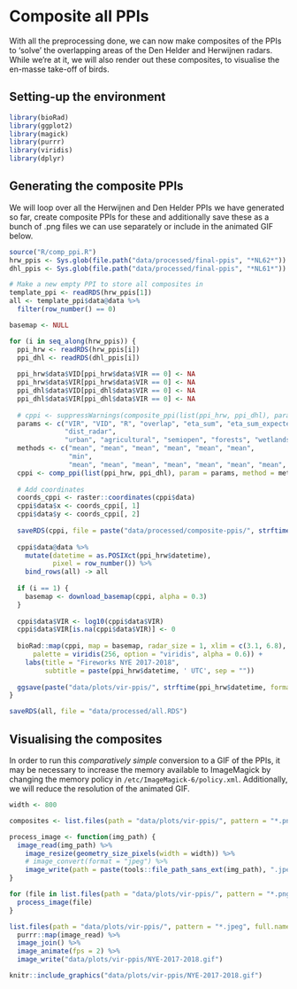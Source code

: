 # Composite all PPIs

With all the preprocessing done, we can now make composites of the PPIs to 'solve' the overlapping areas of the Den Helder and Herwijnen radars. While we're at it, we will also render out these composites, to visualise the en-masse take-off of birds.

## Setting-up the environment

```r
library(bioRad)
library(ggplot2)
library(magick)
library(purrr)
library(viridis)
library(dplyr)
```

## Generating the composite PPIs

We will loop over all the Herwijnen and Den Helder PPIs we have generated so far, create composite PPIs for these and additionally save these as a bunch of .png files we can use separately or include in the animated GIF below.

```r
source("R/comp_ppi.R")
hrw_ppis <- Sys.glob(file.path("data/processed/final-ppis", "*NL62*"))
dhl_ppis <- Sys.glob(file.path("data/processed/final-ppis", "*NL61*"))

# Make a new empty PPI to store all composites in
template_ppi <- readRDS(hrw_ppis[1])
all <- template_ppi$data@data %>%
  filter(row_number() == 0)

basemap <- NULL

for (i in seq_along(hrw_ppis)) {
  ppi_hrw <- readRDS(hrw_ppis[i])
  ppi_dhl <- readRDS(dhl_ppis[i])
  
  ppi_hrw$data$VID[ppi_hrw$data$VIR == 0] <- NA
  ppi_hrw$data$VIR[ppi_hrw$data$VIR == 0] <- NA
  ppi_dhl$data$VID[ppi_dhl$data$VIR == 0] <- NA
  ppi_dhl$data$VIR[ppi_dhl$data$VIR == 0] <- NA
  
  # cppi <- suppressWarnings(composite_ppi(list(ppi_hrw, ppi_dhl), param = "VIR", method = "max", nx = 1000, ny = 1000))
  params <- c("VIR", "VID", "R", "overlap", "eta_sum", "eta_sum_expected", 
              "dist_radar", 
              "urban", "agricultural", "semiopen", "forests", "wetlands", "waterbodies", "dist_urban", "human_pop")
  methods <- c("mean", "mean", "mean", "mean", "mean", "mean", 
               "min",
               "mean", "mean", "mean", "mean", "mean", "mean", "mean", "mean")
  cppi <- comp_ppi(list(ppi_hrw, ppi_dhl), param = params, method = methods, res = c(1000, 1000))
  
  # Add coordinates
  coords_cppi <- raster::coordinates(cppi$data)
  cppi$data$x <- coords_cppi[, 1]
  cppi$data$y <- coords_cppi[, 2]
  
  saveRDS(cppi, file = paste("data/processed/composite-ppis/", strftime(ppi_hrw$datetime, format = "%Y%m%d%H%M"), ".RDS", sep = ""))
  
  cppi$data@data %>%
    mutate(datetime = as.POSIXct(ppi_hrw$datetime),
           pixel = row_number()) %>%
    bind_rows(all) -> all
  
  if (i == 1) {
    basemap <- download_basemap(cppi, alpha = 0.3)
  }
  
  cppi$data$VIR <- log10(cppi$data$VIR)
  cppi$data$VIR[is.na(cppi$data$VIR)] <- 0
  
  bioRad::map(cppi, map = basemap, radar_size = 1, xlim = c(3.1, 6.8), ylim = c(51, 54), zlim = c(0, 4.5), 
      palette = viridis(256, option = "viridis", alpha = 0.6)) + 
    labs(title = "Fireworks NYE 2017-2018",
         subtitle = paste(ppi_hrw$datetime, ' UTC', sep = ""))
  
  ggsave(paste("data/plots/vir-ppis/", strftime(ppi_hrw$datetime, format = "%Y%m%d%H%M"), ".png", sep = ""))
}

saveRDS(all, file = "data/processed/all.RDS")
```

## Visualising the composites

In order to run this _comparatively simple_ conversion to a GIF of the PPIs, it may be necessary to increase the memory available to ImageMagick by changing the memory policy in `/etc/ImageMagick-6/policy.xml`. Additionally, we will reduce the resolution of the animated GIF.

```r
width <- 800

composites <- list.files(path = "data/plots/vir-ppis/", pattern = "*.png", full.names = TRUE)

process_image <- function(img_path) {
  image_read(img_path) %>%
    image_resize(geometry_size_pixels(width = width)) %>%
    # image_convert(format = "jpeg") %>%
    image_write(path = paste(tools::file_path_sans_ext(img_path), ".jpeg", sep = ""), format = "jpeg")
}

for (file in list.files(path = "data/plots/vir-ppis/", pattern = "*.png", full.names = TRUE)) {
  process_image(file)
}

list.files(path = "data/plots/vir-ppis/", pattern = "*.jpeg", full.names = T) %>%
  purrr::map(image_read) %>%
  image_join() %>%
  image_animate(fps = 2) %>%
  image_write("data/plots/vir-ppis/NYE-2017-2018.gif")
```

```r
knitr::include_graphics("data/plots/vir-ppis/NYE-2017-2018.gif")
```

